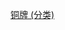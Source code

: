 {{sort|3|[[File:Bronze medal icon.svg|銅牌|link=]]}}<noinclude>
[[Category:奥运会模板|铜牌 (分类)]]
{{documentation}}
</noinclude>